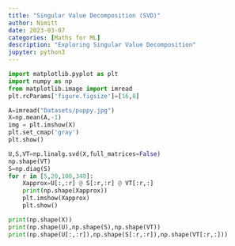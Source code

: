 ```yaml
---
title: "Singular Value Decomposition (SVD)"
author: Nimitt
date: 2023-03-07
categories: [Maths for ML]
description: "Exploring Singular Value Decomposition"
jupyter: python3
---
```


```python
import matplotlib.pyplot as plt
import numpy as np
from matplotlib.image import imread
plt.rcParams['figure.figsize']=[16,8]

A=imread("Datasets/puppy.jpg")
X=np.mean(A,-1)
img = plt.imshow(X)
plt.set_cmap('gray')
plt.show()
```

```python
U,S,VT=np.linalg.svd(X,full_matrices=False)
np.shape(VT)
S=np.diag(S)
for r in [5,20,100,340]:
    Xapprox=U[:,:r] @ S[:r,:r] @ VT[:r,:]
    print(np.shape(Xapprox))
    plt.imshow(Xapprox)
    plt.show()
```

```python
print(np.shape(X))
print(np.shape(U),np.shape(S),np.shape(VT))
print(np.shape(U[:,:r]),np.shape(S[:r,:r]),np.shape(VT[:r,:]))
```

